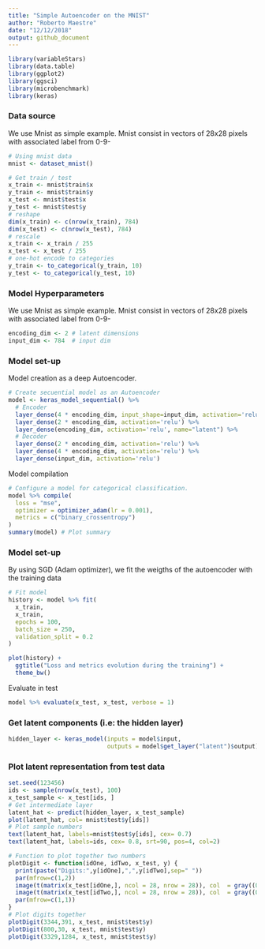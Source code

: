 ```yaml
---
title: "Simple Autoencoder on the MNIST"
author: "Roberto Maestre"
date: "12/12/2018"
output: github_document
---
```


```r
library(variableStars)
library(data.table)
library(ggplot2)
library(ggsci)
library(microbenchmark)
library(keras)
```


### Data source

We use Mnist as simple example. Mnist consist in vectors of 28x28 pixels with associated label from 0-9-

```r
# Using mnist data
mnist <- dataset_mnist()

# Get train / test
x_train <- mnist$train$x
y_train <- mnist$train$y
x_test <- mnist$test$x
y_test <- mnist$test$y
# reshape
dim(x_train) <- c(nrow(x_train), 784)
dim(x_test) <- c(nrow(x_test), 784)
# rescale
x_train <- x_train / 255
x_test <- x_test / 255
# one-hot encode to categories
y_train <- to_categorical(y_train, 10)
y_test <- to_categorical(y_test, 10)
```


### Model Hyperparameters

We use Mnist as simple example. Mnist consist in vectors of 28x28 pixels with associated label from 0-9-

```r
encoding_dim <- 2 # latent dimensions
input_dim <- 784  # input dim
```

### Model set-up

Model creation as a deep Autoencoder.

```r
# Create secuential model as an Autoencoder
model <- keras_model_sequential() %>%
  # Encoder
  layer_dense(4 * encoding_dim, input_shape=input_dim, activation='relu') %>%
  layer_dense(2 * encoding_dim, activation='relu') %>%
  layer_dense(encoding_dim, activation='relu', name="latent") %>%
  # Decoder
  layer_dense(2 * encoding_dim, activation='relu') %>%
  layer_dense(4 * encoding_dim, activation='relu') %>%
  layer_dense(input_dim, activation='relu')
```

Model compilation

```r
# Configure a model for categorical classification.
model %>% compile(
  loss = "mse",
  optimizer = optimizer_adam(lr = 0.001),
  metrics = c("binary_crossentropy")
)
summary(model) # Plot summary
```


### Model set-up

By using SGD (Adam optimizer), we fit the weigths of the autoencoder with the training data

```r
# Fit model
history <- model %>% fit(
  x_train,
  x_train,
  epochs = 100,
  batch_size = 250,
  validation_split = 0.2
)
```

```r
plot(history) + 
  ggtitle("Loss and metrics evolution during the training") +
  theme_bw()
```

Evaluate in test

```r
model %>% evaluate(x_test, x_test, verbose = 1)
```

### Get latent components (i.e: the hidden layer)

```r
hidden_layer <- keras_model(inputs = model$input,
                            outputs = model$get_layer("latent")$output)
```

### Plot latent representation from test data 

```r
set.seed(123456)
ids <- sample(nrow(x_test), 100)
x_test_sample <- x_test[ids, ]
# Get intermediate layer
latent_hat <- predict(hidden_layer, x_test_sample)
plot(latent_hat, col= mnist$test$y[ids])
# Plot sample numbers
text(latent_hat, labels=mnist$test$y[ids], cex= 0.7)
text(latent_hat, labels=ids, cex= 0.8, srt=90, pos=4, col=2)
```


```r
# Function to plot together two numbers
plotDigit <- function(idOne, idTwo, x_test, y) {
  print(paste("Digits:",y[idOne],",",y[idTwo],sep=" "))
  par(mfrow=c(1,2))
  image(t(matrix(x_test[idOne,], ncol = 28, nrow = 28)), col  = gray((0:32)/32))
  image(t(matrix(x_test[idTwo,], ncol = 28, nrow = 28)), col  = gray((0:32)/32))
  par(mfrow=c(1,1))
}
# Plot digits together
plotDigit(3344,391, x_test, mnist$test$y)
plotDigit(800,30, x_test, mnist$test$y)
plotDigit(3329,1284, x_test, mnist$test$y)
```
